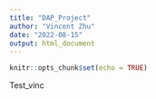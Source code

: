 ```yaml
---
title: "DAP_Project"
author: "Vincent Zhu"
date: "2022-08-15"
output: html_document
---
```


```r
knitr::opts_chunk$set(echo = TRUE)
```


Test_vinc